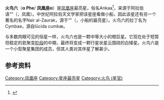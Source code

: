 {{Starbox begin 
| name=火鸟六
}}
{{Starbox observe 
| epoch = J2000 
| constell = [[凤凰座|凤凰座]] 
| 星官 = [[近南极星区|近南极星区]]
| ra = {{RA|00|26|17.05}} <ref name="hipparcos">{{cite web | url=http://webviz.u-strasbg.fr/viz-bin/VizieR-5?-out.add=.&-source=I/311/hip2&recno=2076 | title=HIP 2081 | work=Hipparcos, the New Reduction | author=van Leeuwen, F. | year=2007 | accessdate=2009-12-13 | archive-date=2016-03-05 | archive-url=https://web.archive.org/web/20160305192443/http://webviz.u-strasbg.fr/viz-bin/VizieR-5?-out.add=.&-source=I%2F311%2Fhip2&recno=2076 | dead-url=yes }}</ref>
| dec = {{DEC|–42|18|21.6}} <ref name="hipparcos"/>
| appmag_v = 2.40 
}}
{{Starbox character |
  class=K0 III |
  b-v=1.08 |
  u-b=0.88 |
  variable=? }}
{{Starbox astrometry 
| radial_v = +75.2 
| prop_mo_ra = 233.05 ± 0.65 <ref name="hipparcos"/>
| prop_mo_dec = -356.30 ± 0.74 <ref name="hipparcos"/>
| parallax = 38.50
| p_error = 0.73
| parallax_footnote = <ref name="hipparcos"/>
| absmag_v = 0.52 
}}
{{Starbox detail|
  mass=2.5 |
  radius=11.1 |
  luminosity=62 | 
  temperature=4,850 |
  metal=? |
  rotation=? |
  age=? }}
{{Starbox catalog |
  names=Ankaa, Nair al Zaurak, Cymbae, Lucida Cymbae, [[Harvard_Revised_catalogue|HR]] 99, [[Cordoba_Durchmusterung|CD]] -42°116, [[Henry_Draper_catalogue|HD]] 2261, [[Luyten_Two-Tenths_catalogue|LTT]] 231, [[General_Catalogue_of_Trigonometric_Parallaxes|GCTP]] 71.00, [[Smithsonian_Astrophysical_Observatory_Star_Catalog|SAO]] 215093, FK5 12, [[Hipparcos_catalogue|HIP]] 2081. }}
{{Starbox end}}

'''火鸟六'''（'''α Phe'''/ '''凤凰座α'''）是[[凤凰座|凤凰座]]最亮星，俗名Ankaa<ref name="IAU-CSN">{{cite web | url=http://www.pas.rochester.edu/~emamajek/WGSN/IAU-CSN.txt | title=IAU Catalog of Star Names | accessdate=28 July 2016 | archive-date=2018-07-07 | archive-url=https://web.archive.org/web/20180707180747/http://www.pas.rochester.edu/~emamajek/WGSN/IAU-CSN.txt | dead-url=yes }}</ref>，来源于阿拉伯语“{{lang|ar|العنقاء}}”（{{Transl|ar|al-‘anqā’}}，凤凰）。中世纪阿拉伯天文学家把该星座看做小船，因此该星还有另一个著名的名字Nair al-Zaurak，源于“{{lang|ar|النائر الزورق}}”（{{Transl|ar|an-na’ir az-zawraq}}，小船的最亮星）。火鸟六的拉丁名为Cymbae，源自lūcida cumbæ。

与多数肉眼可见的恒星一样，火鸟六也是一颗中等大小的橙巨星。它现在处于短暂但稳定的氦聚变[[恒星演化|阶段]]的中期，最终将变成一颗行星状星云围绕的白矮星。火鸟六是一个小型聚星集团的成员，但其人类对其伴星了解甚少。

== 参考资料 ==
{{reflist}}

{{star-stub}}

[[Category:凤凰座|Category:凤凰座]]
[[Category:星座最亮星|Category:星座最亮星]]
[[Category:火鸟_(星官)|Category:火鸟 (星官)]]